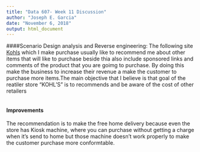 ---
title: "Data 607- Week 11 Discussion"
author: "Joseph E. Garcia"
date: "November 6, 2018"
output: html_document
---
####Scenario Design analysis and Reverse engineering:
The following site <a href="https://www.kohls.com/">Kohls</a> which I make purchase usually like to recommend me about other items that will like to purchase beside thia also include sponsored links and comments of the product that you are goimg to purchase. By doing this make the business to increase their revenue a make the customer to purchase more items.The main objective that I believe is that goal of the reatiler store "KOHL'S" is to recommends and be aware of the cost of other retailers
<div id>> <img src="kohls.JPG" alt=""></div>


#### Improvements

The recommendation is to make the free home delivery because even the store has Kiosk machine, where you can purchase without getting a charge when it's send to home but those machine doesn't work properly to make the customer purchase more conformtable.



